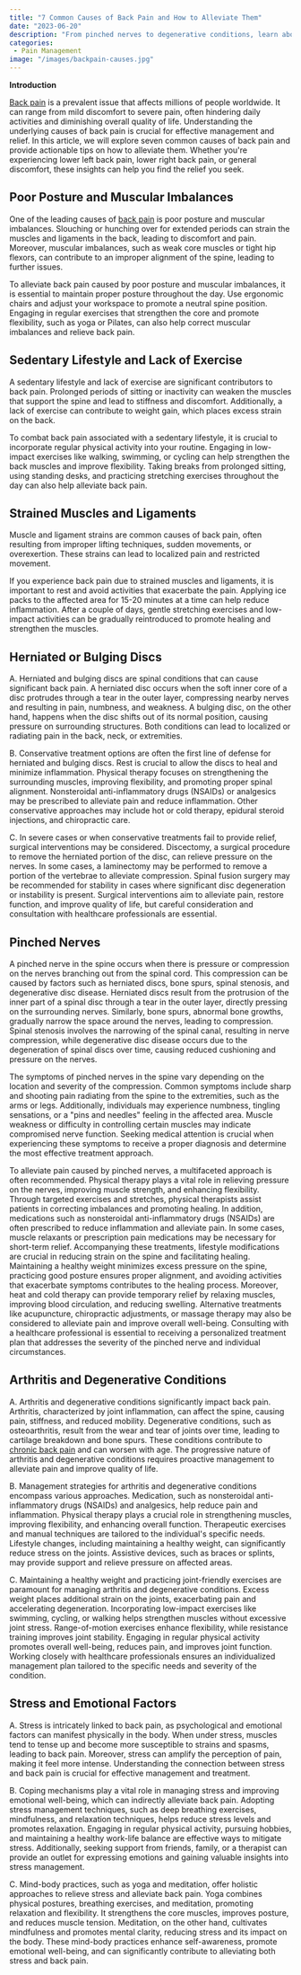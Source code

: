 ```yaml
---
title: "7 Common Causes of Back Pain and How to Alleviate Them"
date: "2023-06-20"
description: "From pinched nerves to degenerative conditions, learn about the underlying causes of back pain and how to alleviate them."
categories:
 - Pain Management
image: "/images/backpain-causes.jpg"
---
```


**Introduction**

[Back pain](/back-pain) is a prevalent issue that affects millions of people worldwide. It can range from mild discomfort to severe pain, often hindering daily activities and diminishing overall quality of life. Understanding the underlying causes of back pain is crucial for effective management and relief. In this article, we will explore seven common causes of back pain and provide actionable tips on how to alleviate them. Whether you're experiencing lower left back pain, lower right back pain, or general discomfort, these insights can help you find the relief you seek.

## Poor Posture and Muscular Imbalances

One of the leading causes of [back pain](/https://www.niams.nih.gov/health-topics/back-pain/basics/symptoms-causes) is poor posture and muscular imbalances. Slouching or hunching over for extended periods can strain the muscles and ligaments in the back, leading to discomfort and pain. Moreover, muscular imbalances, such as weak core muscles or tight hip flexors, can contribute to an improper alignment of the spine, leading to further issues.

To alleviate back pain caused by poor posture and muscular imbalances, it is essential to maintain proper posture throughout the day. Use ergonomic chairs and adjust your workspace to promote a neutral spine position. Engaging in regular exercises that strengthen the core and promote flexibility, such as yoga or Pilates, can also help correct muscular imbalances and relieve back pain.

## Sedentary Lifestyle and Lack of Exercise

A sedentary lifestyle and lack of exercise are significant contributors to back pain. Prolonged periods of sitting or inactivity can weaken the muscles that support the spine and lead to stiffness and discomfort. Additionally, a lack of exercise can contribute to weight gain, which places excess strain on the back.

To combat back pain associated with a sedentary lifestyle, it is crucial to incorporate regular physical activity into your routine. Engaging in low-impact exercises like walking, swimming, or cycling can help strengthen the back muscles and improve flexibility. Taking breaks from prolonged sitting, using standing desks, and practicing stretching exercises throughout the day can also help alleviate back pain.

## Strained Muscles and Ligaments

Muscle and ligament strains are common causes of back pain, often resulting from improper lifting techniques, sudden movements, or overexertion. These strains can lead to localized pain and restricted movement.

If you experience back pain due to strained muscles and ligaments, it is important to rest and avoid activities that exacerbate the pain. Applying ice packs to the affected area for 15-20 minutes at a time can help reduce inflammation. After a couple of days, gentle stretching exercises and low-impact activities can be gradually reintroduced to promote healing and strengthen the muscles.

## Herniated or Bulging Discs

A. Herniated and bulging discs are spinal conditions that can cause significant back pain. A herniated disc occurs when the soft inner core of a disc protrudes through a tear in the outer layer, compressing nearby nerves and resulting in pain, numbness, and weakness. A bulging disc, on the other hand, happens when the disc shifts out of its normal position, causing pressure on surrounding structures. Both conditions can lead to localized or radiating pain in the back, neck, or extremities.

B. Conservative treatment options are often the first line of defense for herniated and bulging discs. Rest is crucial to allow the discs to heal and minimize inflammation. Physical therapy focuses on strengthening the surrounding muscles, improving flexibility, and promoting proper spinal alignment. Nonsteroidal anti-inflammatory drugs (NSAIDs) or analgesics may be prescribed to alleviate pain and reduce inflammation. Other conservative approaches may include hot or cold therapy, epidural steroid injections, and chiropractic care.

C. In severe cases or when conservative treatments fail to provide relief, surgical interventions may be considered. Discectomy, a surgical procedure to remove the herniated portion of the disc, can relieve pressure on the nerves. In some cases, a laminectomy may be performed to remove a portion of the vertebrae to alleviate compression. Spinal fusion surgery may be recommended for stability in cases where significant disc degeneration or instability is present. Surgical interventions aim to alleviate pain, restore function, and improve quality of life, but careful consideration and consultation with healthcare professionals are essential.

## Pinched Nerves

A pinched nerve in the spine occurs when there is pressure or compression on the nerves branching out from the spinal cord. This compression can be caused by factors such as herniated discs, bone spurs, spinal stenosis, and degenerative disc disease. Herniated discs result from the protrusion of the inner part of a spinal disc through a tear in the outer layer, directly pressing on the surrounding nerves. Similarly, bone spurs, abnormal bone growths, gradually narrow the space around the nerves, leading to compression. Spinal stenosis involves the narrowing of the spinal canal, resulting in nerve compression, while degenerative disc disease occurs due to the degeneration of spinal discs over time, causing reduced cushioning and pressure on the nerves.

The symptoms of pinched nerves in the spine vary depending on the location and severity of the compression. Common symptoms include sharp and shooting pain radiating from the spine to the extremities, such as the arms or legs. Additionally, individuals may experience numbness, tingling sensations, or a "pins and needles" feeling in the affected area. Muscle weakness or difficulty in controlling certain muscles may indicate compromised nerve function. Seeking medical attention is crucial when experiencing these symptoms to receive a proper diagnosis and determine the most effective treatment approach.

To alleviate pain caused by pinched nerves, a multifaceted approach is often recommended. Physical therapy plays a vital role in relieving pressure on the nerves, improving muscle strength, and enhancing flexibility. Through targeted exercises and stretches, physical therapists assist patients in correcting imbalances and promoting healing. In addition, medications such as nonsteroidal anti-inflammatory drugs (NSAIDs) are often prescribed to reduce inflammation and alleviate pain. In some cases, muscle relaxants or prescription pain medications may be necessary for short-term relief. Accompanying these treatments, lifestyle modifications are crucial in reducing strain on the spine and facilitating healing. Maintaining a healthy weight minimizes excess pressure on the spine, practicing good posture ensures proper alignment, and avoiding activities that exacerbate symptoms contributes to the healing process. Moreover, heat and cold therapy can provide temporary relief by relaxing muscles, improving blood circulation, and reducing swelling. Alternative treatments like acupuncture, chiropractic adjustments, or massage therapy may also be considered to alleviate pain and improve overall well-being. Consulting with a healthcare professional is essential to receiving a personalized treatment plan that addresses the severity of the pinched nerve and individual circumstances.

## Arthritis and Degenerative Conditions

A. Arthritis and degenerative conditions significantly impact back pain. Arthritis, characterized by joint inflammation, can affect the spine, causing pain, stiffness, and reduced mobility. Degenerative conditions, such as osteoarthritis, result from the wear and tear of joints over time, leading to cartilage breakdown and bone spurs. These conditions contribute to [chronic back pain](/chronic-pain) and can worsen with age. The progressive nature of arthritis and degenerative conditions requires proactive management to alleviate pain and improve quality of life.

B. Management strategies for arthritis and degenerative conditions encompass various approaches. Medication, such as nonsteroidal anti-inflammatory drugs (NSAIDs) and analgesics, help reduce pain and inflammation. Physical therapy plays a crucial role in strengthening muscles, improving flexibility, and enhancing overall function. Therapeutic exercises and manual techniques are tailored to the individual's specific needs. Lifestyle changes, including maintaining a healthy weight, can significantly reduce stress on the joints. Assistive devices, such as braces or splints, may provide support and relieve pressure on affected areas.

C. Maintaining a healthy weight and practicing joint-friendly exercises are paramount for managing arthritis and degenerative conditions. Excess weight places additional strain on the joints, exacerbating pain and accelerating degeneration. Incorporating low-impact exercises like swimming, cycling, or walking helps strengthen muscles without excessive joint stress. Range-of-motion exercises enhance flexibility, while resistance training improves joint stability. Engaging in regular physical activity promotes overall well-being, reduces pain, and improves joint function. Working closely with healthcare professionals ensures an individualized management plan tailored to the specific needs and severity of the condition.

## Stress and Emotional Factors

A. Stress is intricately linked to back pain, as psychological and emotional factors can manifest physically in the body. When under stress, muscles tend to tense up and become more susceptible to strains and spasms, leading to back pain. Moreover, stress can amplify the perception of pain, making it feel more intense. Understanding the connection between stress and back pain is crucial for effective management and treatment.

B. Coping mechanisms play a vital role in managing stress and improving emotional well-being, which can indirectly alleviate back pain. Adopting stress management techniques, such as deep breathing exercises, mindfulness, and relaxation techniques, helps reduce stress levels and promotes relaxation. Engaging in regular physical activity, pursuing hobbies, and maintaining a healthy work-life balance are effective ways to mitigate stress. Additionally, seeking support from friends, family, or a therapist can provide an outlet for expressing emotions and gaining valuable insights into stress management.

C. Mind-body practices, such as yoga and meditation, offer holistic approaches to relieve stress and alleviate back pain. Yoga combines physical postures, breathing exercises, and meditation, promoting relaxation and flexibility. It strengthens the core muscles, improves posture, and reduces muscle tension. Meditation, on the other hand, cultivates mindfulness and promotes mental clarity, reducing stress and its impact on the body. These mind-body practices enhance self-awareness, promote emotional well-being, and can significantly contribute to alleviating both stress and back pain.
